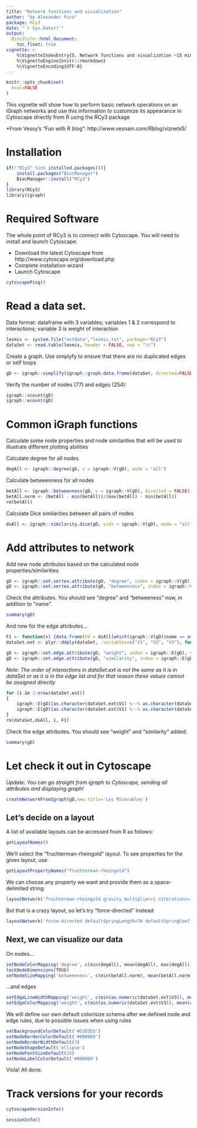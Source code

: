 ```yaml
---
title: "Network functions and visualization"
author: "by Alexander Pico"
package: RCy3
date: "`r Sys.Date()`"
output: 
  BiocStyle::html_document:
    toc_float: true
vignette: >
    %\VignetteIndexEntry{5. Network functions and visualization ~15 min}
    %\VignetteEngine{knitr::rmarkdown}
    %\VignetteEncoding{UTF-8}
---
```

```r
knitr::opts_chunk$set(
  eval=FALSE
)
```

This vignette will show how to perform basic network operations on an iGraph
networks and use this information to customize its appearance in Cytoscape 
directly from R using the RCy3 package

*From Vessy's "Fun with R blog": http://www.vesnam.com/Rblog/viznets5/

# Installation
```r
if(!"RCy3" %in% installed.packages()){
    install.packages("BiocManager")
    BiocManager::install("RCy3")
}
library(RCy3)
library(igraph)
```

# Required Software
The whole point of RCy3 is to connect with Cytoscape. You will need to install and launch Cytoscape: 
    
* Download the latest Cytoscape from http://www.cytoscape.org/download.php
* Complete installation wizard
* Launch Cytoscape 

```r
cytoscapePing()
```

# Read a data set. 
Data format: dataframe with 3 variables; variables 1 & 2 correspond to interactions; variable 3 is weight of interaction
```r
lesmis <- system.file("extdata","lesmis.txt", package="RCy3")
dataSet <- read.table(lesmis, header = FALSE, sep = "\t")
```

Create a graph. Use simplyfy to ensure that there are no duplicated edges or self loops
```r
gD <- igraph::simplify(igraph::graph.data.frame(dataSet, directed=FALSE))
```

Verify the number of nodes (77) and edges (254):
```r
igraph::vcount(gD)
igraph::ecount(gD)
```

# Common iGraph functions
Calculate some node properties and node similarities that will be used to illustrate 
different plotting abilities

Calculate degree for all nodes
```r
degAll <- igraph::degree(gD, v = igraph::V(gD), mode = "all")
```

Calculate betweenness for all nodes
```r
betAll <- igraph::betweenness(gD, v = igraph::V(gD), directed = FALSE) / (((igraph::vcount(gD) - 1) * (igraph::vcount(gD)-2)) / 2)
betAll.norm <- (betAll - min(betAll))/(max(betAll) - min(betAll))
rm(betAll)
```

Calculate Dice similarities between all pairs of nodes
```r
dsAll <- igraph::similarity.dice(gD, vids = igraph::V(gD), mode = "all")
```

# Add attributes to network
Add new node attributes based on the calculated node properties/similarities
```r
gD <- igraph::set.vertex.attribute(gD, "degree", index = igraph::V(gD), value = degAll)
gD <- igraph::set.vertex.attribute(gD, "betweenness", index = igraph::V(gD), value = betAll.norm)
```

Check the attributes. You should see "degree" and "betweeness" now, in addition
to "name".
```r
summary(gD)
```

And now for the edge attributes...
```r
F1 <- function(x) {data.frame(V4 = dsAll[which(igraph::V(gD)$name == as.character(x$V1)), which(igraph::V(gD)$name == as.character(x$V2))])}
dataSet.ext <- plyr::ddply(dataSet, .variables=c("V1", "V2", "V3"), function(x) data.frame(F1(x)))

gD <- igraph::set.edge.attribute(gD, "weight", index = igraph::E(gD), value = 0)
gD <- igraph::set.edge.attribute(gD, "similarity", index = igraph::E(gD), value = 0)
```

*Note: The order of interactions in dataSet.ext is not the same as it is in dataSet or 
as it is in the edge list and for that reason these values cannot be assigned directly*

```r
for (i in 1:nrow(dataSet.ext))
{
    igraph::E(gD)[as.character(dataSet.ext$V1) %--% as.character(dataSet.ext$V2)]$weight <- as.numeric(dataSet.ext$V3)
    igraph::E(gD)[as.character(dataSet.ext$V1) %--% as.character(dataSet.ext$V2)]$similarity <- as.numeric(dataSet.ext$V4)
}
rm(dataSet,dsAll, i, F1)
```

Check the edge attributes. You should see "weight" and "similarity" added.
```r
summary(gD)
```

# Let check it out in Cytoscape

*Update: You can go straight from igraph to Cytoscape, sending all attributes and displaying graph!*
```r
createNetworkFromIgraph(gD,new.title='Les Miserables')
```

## Let's decide on a layout
A list  of available layouts can be accessed from R as follows:
```r
getLayoutNames()
```

We'll select the "fruchterman-rheingold" layout. To see properties for the given layout, use:
```r
getLayoutPropertyNames("fruchterman-rheingold") 
```

We can choose any property we want and provide them as a space-delimited string:
```r
layoutNetwork('fruchterman-rheingold gravity_multiplier=1 nIterations=10')
```

But that is a crazy layout, so let's try "force-directed" instead:
```r
layoutNetwork('force-directed defaultSpringLength=70 defaultSpringCoefficient=0.000003')
```

## Next, we can visualize our data

On nodes...
```r
setNodeColorMapping('degree', c(min(degAll), mean(degAll), max(degAll)), c('#F5EDDD', '#F59777', '#F55333'))
lockNodeDimensions(TRUE)
setNodeSizeMapping('betweenness', c(min(betAll.norm), mean(betAll.norm), max(betAll.norm)), c(30, 60, 100))
```

...and edges
```r
setEdgeLineWidthMapping('weight', c(min(as.numeric(dataSet.ext$V3)), mean(as.numeric(dataSet.ext$V3)), max(as.numeric(dataSet.ext$V3))), c(1,3,5))
setEdgeColorMapping('weight', c(min(as.numeric(dataSet.ext$V3)), mean(as.numeric(dataSet.ext$V3)), max(as.numeric(dataSet.ext$V3))), c('#BBEE00', '#77AA00', '#558800'))
```

We will define our own default color/size schema after we defined node and edge rules, due to possible issues when using rules
```r
setBackgroundColorDefault('#D3D3D3')
setNodeBorderColorDefault('#000000')
setNodeBorderWidthDefault(3)
setNodeShapeDefault('ellipse')
setNodeFontSizeDefault(20)
setNodeLabelColorDefault('#000000')
```

Viola! All done.

# Track versions for your records
```r
cytoscapeVersionInfo()
```

```r
sessionInfo()
```
